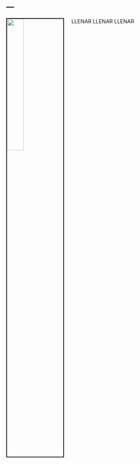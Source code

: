 ---
---

<link rel="stylesheet" href="styles.css" type="text/css">

<img src="images/Uno.png" style="width:30%; border:2px solid; margin-right: 20px" align="left">

LLENAR LLENAR LLENAR